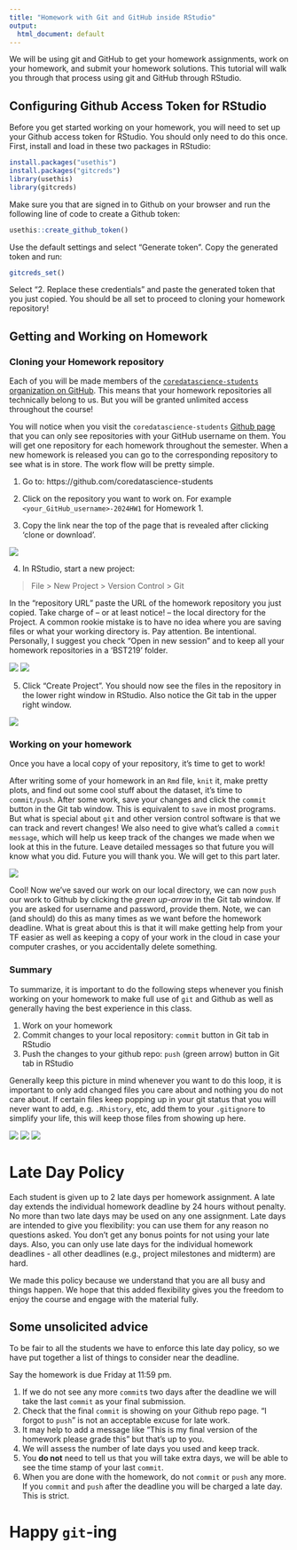 ```yaml
---
title: "Homework with Git and GitHub inside RStudio"
output:
  html_document: default
---
```


We will be using git and GitHub to get your homework assignments, work on your homework, 
and submit your homework solutions. This tutorial will walk you through 
that process using git and GitHub through RStudio.

## Configuring Github Access Token for RStudio

Before you get started working on your homework, you will need to set up your Github access token for RStudio. You should only need to do this once. First, install and load in these two packages in RStudio: 

```r
install.packages("usethis")
install.packages("gitcreds")
library(usethis)
library(gitcreds)
```

Make sure you that are signed in to Github on your browser and run the following line of code to create a Github token: 

```r
usethis::create_github_token()
```

Use the default settings and select "Generate token". Copy the generated token and run: 
```r
gitcreds_set()
```

Select "2. Replace these credentials" and paste the generated token that you just copied. You should be all set to proceed to cloning your homework repository! 

## Getting and Working on Homework

### Cloning your Homework repository
Each of you will be made members of the [`coredatascience-students` 
organization on GitHub](https://github.com/coredatascience-students). 
This means that your homework repositories all technically belong to us. 
But you will be granted unlimited access throughout the course!

You will notice when you visit the `coredatascience-students` 
[Github page](https://github.com/coredatascience-fa23) that you can 
only see repositories with your GitHub username on them. You will get 
one repository for each homework throughout the semester. When a new 
homework is released you can go to the corresponding repository to 
see what is in store. The work flow will be pretty simple. 

1. Go to: https://github.com/coredatascience-students

2. Click on the repository you want to work on. For 
example `<your_GitHub_username>-2024HW1` for Homework 1. 

3. Copy the link near the top of the page that is revealed after clicking 'clone or download'.

![](./images/clone-button.png)

4. In RStudio, start a new project: 

> File > New Project > Version Control > Git

In the "repository URL" paste the URL of the homework repository you just copied. Take charge of – or at least notice! – the local directory for the Project. A common rookie mistake is to have no idea where you are saving files or what your working directory is. Pay attention. Be intentional. Personally, I suggest you check "Open in new session" and to keep  all your homework repositories in a 'BST219' folder.

![](./images/newproject.png)
![](./images/directory.png)

5. Click "Create Project". You should now see the files in the repository in the lower right window in RStudio. Also notice the Git tab in the upper right window.

![](./images/rstudio.png)


### Working on your homework

Once you have a local copy of your repository, it's time to get to work! 

After writing some of your homework in an `Rmd` file, `knit` it, make pretty plots, and find out some cool stuff about the dataset, it's time to `commit/push`. After some work, save your changes and click the `commit` button in the Git tab window. This is equivalent to `save` in most programs. But what is special about `git` and other version control software is that we can track and revert changes! We also need to give what's called a `commit message`, which will help us keep track of the changes we made when we look at this in the future. Leave detailed messages so that future you will know what you did. Future you will thank you. We will get to this part later. 

![](./images/rstudio-commit.png)

Cool! Now we've saved our work on our local directory, we can now `push` our work to Github by clicking the *green up-arrow* in the Git tab window. If you are asked for username and password, provide them. Note, we can (and should) do this as many times as we want before the homework deadline. What is great about this is that it will make getting help from your TF easier as well as keeping a copy of your work in the cloud in case your computer crashes, or you accidentally delete something.	


### Summary
To summarize, it is important to do the following  steps whenever you finish working on your homework to make full use of `git` and Github as well as generally having the best experience in this class. 

1. Work on your homework
2. Commit changes to your local repository: `commit` button in Git tab in RStudio
3. Push the changes to your github repo: `push` (green arrow) button in Git tab in RStudio

Generally keep this picture in mind whenever you want to do this loop, it is important to only add changed files you care about and nothing you do not care about. If certain files keep popping 
up in your git status that you will never want to add, e.g. `.Rhistory`, etc, add them to your `.gitignore` to simplify your life, this will keep those files from showing up here. 

![](./images/git_add.png)
![](./images/git_commit.png)
![](./images/git_push.png)

# Late Day Policy

Each student is given up to 2 late days per homework assignment. A late day extends the individual homework deadline by 24 hours without penalty. No more than two late days may be used on any one assignment. Late days are intended to give you flexibility: you can use them for any reason no questions asked. You don't get any bonus points for not using your late days. Also, you can only use late days for the individual homework deadlines - all other deadlines (e.g., project milestones and midterm) are hard.

We made this policy because we understand that you are all busy and things happen. We hope that this added flexibility gives you the freedom to enjoy the course and engage with the material fully. 

## Some unsolicited advice

To be fair to all the students we have to enforce this late day policy, so we have put together a list of things to consider near the deadline.

Say the homework is due Friday at 11:59 pm.

1. If we do not see any more `commit`s two days after the deadline we will take 
the last `commit` as your final submission.
2. Check that the final `commit` is showing on your Github repo page. 
"I forgot to `push`" is not an acceptable excuse for late work.
3. It may help to add a message like "This is my final version of the 
homework please grade this" but that's up to you.
4. We will assess the number of late days you used and keep track.
5. You **do not** need to tell us that you will take extra days, we will 
be able to see the time stamp of your last `commit`.
6. When you are done with the homework, do not `commit` or `push` any more. 
If you `commit` and `push` after the deadline you will be charged a late day. 
This is strict.

# Happy `git`-ing
